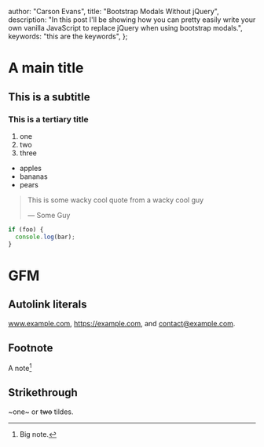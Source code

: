  author: "Carson Evans",
  title: "Bootstrap Modals Without jQuery",
  description:
    "In this post I'll be showing how you can pretty easily write your own vanilla JavaScript to replace jQuery when using bootstrap modals.",
  keywords: "this are the keywords",
};

# A main title

## This is a subtitle

### This is a tertiary title

1. one
2. two
3. three

- apples
- bananas
- pears

> This is some wacky cool quote from a wacky cool guy
>
> &mdash; Some Guy

```js
if (foo) {
  console.log(bar);
}
```

# GFM

## Autolink literals

www.example.com, https://example.com, and contact@example.com.

## Footnote

A note[^1]

[^1]: Big note.

## Strikethrough

~one~ or ~~two~~ tildes.
